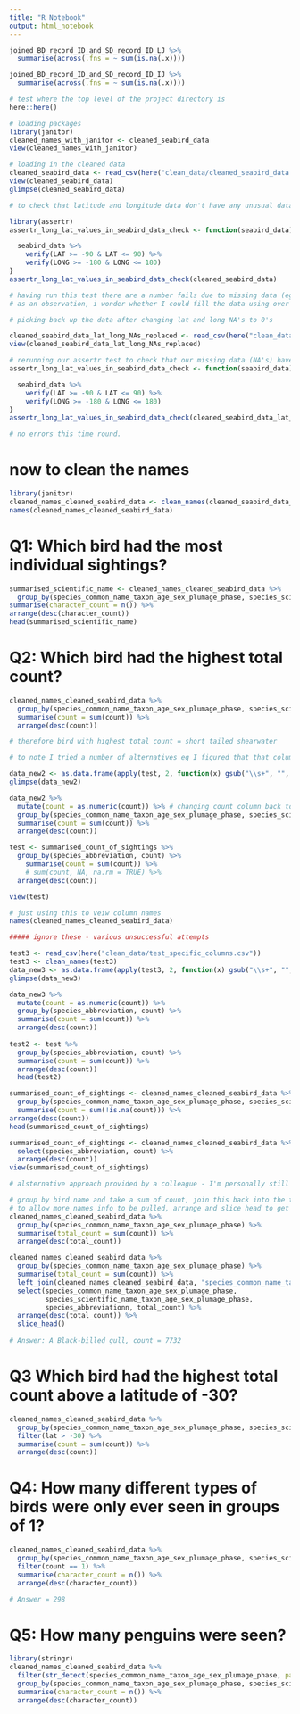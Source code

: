 ```yaml
---
title: "R Notebook"
output: html_notebook
---
```


```r
joined_BD_record_ID_and_SD_record_ID_LJ %>%
  summarise(across(.fns = ~ sum(is.na(.x))))
```

```r
joined_BD_record_ID_and_SD_record_ID_IJ %>%
  summarise(across(.fns = ~ sum(is.na(.x))))
```

```r
# test where the top level of the project directory is
here::here()

# loading packages
library(janitor)
cleaned_names_with_janitor <- cleaned_seabird_data
view(cleaned_names_with_janitor)

# loading in the cleaned data
cleaned_seabird_data <- read_csv(here("clean_data/cleaned_seabird_data.csv"))
view(cleaned_seabird_data)
glimpse(cleaned_seabird_data)
```

```r
# to check that latitude and longitude data don't have any unusual data.

library(assertr)
assertr_long_lat_values_in_seabird_data_check <- function(seabird_data){

  seabird_data %>% 
    verify(LAT >= -90 & LAT <= 90) %>% 
    verify(LONG >= -180 & LONG <= 180)
}
assertr_long_lat_values_in_seabird_data_check(cleaned_seabird_data)

# having run this test there are a number fails due to missing data (eg NA's) - will remove the NA's in the data_cleaning_script (see line 100 in the file 'data_cleaning_script.R')
# as an observation, i wonder whether I could fill the data using over observations eg, same person on the same date - therefore I know where they were (however I don't know that I have time at the present).

```

```r
# picking back up the data after changing lat and long NA's to 0's

cleaned_seabird_data_lat_long_NAs_replaced <- read_csv(here("clean_data/cleaned_seabird_data_lat_long_zeros.csv"))
view(cleaned_seabird_data_lat_long_NAs_replaced)
```


```r
# rerunning our assertr test to check that our missing data (NA's) have been replaced by 0
assertr_long_lat_values_in_seabird_data_check <- function(seabird_data){

  seabird_data %>% 
    verify(LAT >= -90 & LAT <= 90) %>% 
    verify(LONG >= -180 & LONG <= 180)
}
assertr_long_lat_values_in_seabird_data_check(cleaned_seabird_data_lat_long_NAs_replaced)

# no errors this time round.
```
# now to clean the names
```r
library(janitor)
cleaned_names_cleaned_seabird_data <- clean_names(cleaned_seabird_data_lat_long_NAs_replaced)
names(cleaned_names_cleaned_seabird_data)

```

# Q1: Which bird had the most individual sightings?
```r
summarised_scientific_name <- cleaned_names_cleaned_seabird_data %>% 
  group_by(species_common_name_taxon_age_sex_plumage_phase, species_scientific_name_taxon_age_sex_plumage_phase, species_abbreviation) %>% 
summarise(character_count = n()) %>% 
arrange(desc(character_count))
head(summarised_scientific_name)

```

# Q2: Which bird had the highest total count?
```r

cleaned_names_cleaned_seabird_data %>% 
  group_by(species_common_name_taxon_age_sex_plumage_phase, species_scientific_name_taxon_age_sex_plumage_phase, species_abbreviation, count) %>% 
  summarise(count = sum(count)) %>% 
  arrange(desc(count))

# therefore bird with highest total count = short tailed shearwater

# to note I tried a number of alternatives eg I figured that that column name with the most accurate classification of the birds would be the Species Abbreviation however despite repeated attempts I could not get it down to one count per entry:

data_new2 <- as.data.frame(apply(test, 2, function(x) gsub("\\s+", "", x))) # Removes blanks (which is ok as column seems to contain only 1 word entries - this is an attempt to consolidate multiple entries into 1), however changes count column to character; I address this in the next step.
glimpse(data_new2)

data_new2 %>% 
  mutate(count = as.numeric(count)) %>% # changing count column back to a double (sourced from the internet)
  group_by(species_common_name_taxon_age_sex_plumage_phase, species_scientific_name_taxon_age_sex_plumage_phase, species_abbreviation, count) %>% 
  summarise(count = sum(count)) %>% 
  arrange(desc(count))

test <- summarised_count_of_sightings %>% 
  group_by(species_abbreviation, count) %>% 
    summarise(count = sum(count)) %>% 
    # sum(count, NA, na.rm = TRUE) %>% 
  arrange(desc(count))

view(test)

# just using this to veiw column names
names(cleaned_names_cleaned_seabird_data)

##### ignore these - various unsuccessful attempts

test3 <- read_csv(here("clean_data/test_specific_columns.csv"))
test3 <- clean_names(test3)
data_new3 <- as.data.frame(apply(test3, 2, function(x) gsub("\\s+", "", x))) # Remove blanks
glimpse(data_new3)

data_new3 %>% 
  mutate(count = as.numeric(count)) %>%
  group_by(species_abbreviation, count) %>% 
  summarise(count = sum(count)) %>% 
  arrange(desc(count))
  
test2 <- test %>% 
  group_by(species_abbreviation, count) %>% 
  summarise(count = sum(count)) %>% 
  arrange(desc(count))
  head(test2)

summarised_count_of_sightings <- cleaned_names_cleaned_seabird_data %>%
  group_by(species_common_name_taxon_age_sex_plumage_phase, species_scientific_name_taxon_age_sex_plumage_phase, species_abbreviation, count) %>% 
  summarise(count = sum(!is.na(count))) %>% 
arrange(desc(count))
head(summarised_count_of_sightings)

summarised_count_of_sightings <- cleaned_names_cleaned_seabird_data %>%
  select(species_abbreviation, count) %>% 
  arrange(desc(count))
view(summarised_count_of_sightings)


```

```r
# alsternative approach provided by a colleague - I'm personally still unclear as to whether I'm just misunderstanding the quesion.

# group by bird name and take a sum of count, join this back into the table
# to allow more names info to be pulled, arrange and slice head to get top hit
cleaned_names_cleaned_seabird_data %>% 
  group_by(species_common_name_taxon_age_sex_plumage_phase) %>% 
  summarise(total_count = sum(count)) %>% 
  arrange(desc(total_count))

cleaned_names_cleaned_seabird_data %>% 
  group_by(species_common_name_taxon_age_sex_plumage_phase) %>% 
  summarise(total_count = sum(count)) %>% 
  left_join(cleaned_names_cleaned_seabird_data, "species_common_name_taxon_age_sex_plumage_phase") %>% 
  select(species_common_name_taxon_age_sex_plumage_phase, 
         species_scientific_name_taxon_age_sex_plumage_phase, 
         species_abbreviationn, total_count) %>%
  arrange(desc(total_count)) %>% 
  slice_head()
  
# Answer: A Black-billed gull, count = 7732
```

# Q3 Which bird had the highest total count above a latitude of -30?
```r
cleaned_names_cleaned_seabird_data %>% 
  group_by(species_common_name_taxon_age_sex_plumage_phase, species_scientific_name_taxon_age_sex_plumage_phase, species_abbreviation, lat, count) %>% 
  filter(lat > -30) %>% 
  summarise(count = sum(count)) %>% 
  arrange(desc(count))
```

# Q4: How many different types of birds were only ever seen in groups of 1?
```r
cleaned_names_cleaned_seabird_data %>% 
  group_by(species_common_name_taxon_age_sex_plumage_phase, species_scientific_name_taxon_age_sex_plumage_phase, species_abbreviation, count) %>% 
  filter(count == 1) %>% 
  summarise(character_count = n()) %>% 
  arrange(desc(character_count))

# Answer = 298
```

# Q5: How many penguins were seen?
```r
library(stringr)
cleaned_names_cleaned_seabird_data %>% 
  filter(str_detect(species_common_name_taxon_age_sex_plumage_phase, pattern = "[Pp]enguin")) %>%
  group_by(species_common_name_taxon_age_sex_plumage_phase, species_scientific_name_taxon_age_sex_plumage_phase, species_abbreviation, count) %>% 
  summarise(character_count = n()) %>% 
  arrange(desc(character_count))


```

